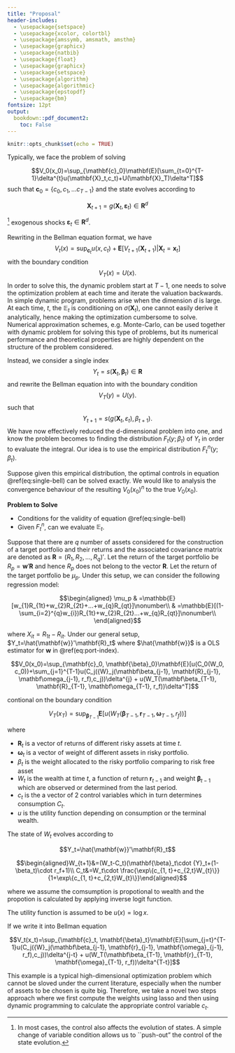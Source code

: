 ```yaml
---
title: "Proposal"
header-includes:
  - \usepackage{setspace}
  - \usepackage{xcolor, colortbl}
  - \usepackage{amssymb, amsmath, amsthm}
  - \usepackage{graphicx}
  - \usepackage{natbib}
  - \usepackage{float}
  - \usepackage{graphicx}
  - \usepackage{setspace}
  - \usepackage{algorithm}
  - \usepackage{algorithmic} 
  - \usepackage{epstopdf}
  - \usepackage{bm}
fontsize: 12pt
output: 
  bookdown::pdf_document2:
    toc: False
---
```


```r
knitr::opts_chunk$set(echo = TRUE)
```
\newcommand{\bc}{\mathbf{c}}
\newcommand{\E}{\mathbb{E}}
\newcommand{\R}{\mathbf{R}}
\newcommand{\bbeta}{\mathbf{\beta}}
\newtheorem{example}{Example}
\doublespacing


Typically, we face the problem of solving 

$$V_0(x_0)=\sup_{\mathbf{c}_0}\mathbf{E}[\sum_{t=0}^{T-1}\delta^{t}u(\mathbf{X}_t,c_t)+U(\mathbf{X}_T)\delta^T]$$
such that $\bc_0=\{c_0,c_1,...c_{T-1}\}$ and the state evolves according to

$$\mathbf{X}_{t+1}=g(\mathbf{X}_t,\mathbf{\varepsilon}_t) \in \mathbf{R}^d$$

^[In most cases, the control also affects the evolution of states. A simple change of variable condition allows us to  ``push-out"  the control of the state evolution.] exogenous shocks $\mathbf\varepsilon_t \in \R^d$.

Rewriting in the Bellman equation format, we have
$$V_t(x)=\sup_{\mathbf{c}_t}u(x,c_t)+\mathbf{E}[V_{t+1}(\mathbf{X}_{t+1})|\mathbf{X}_t=\mathbf{x}_t]$$
with the boundary condition 
$$V_T(x)=U(x).$$
In order to solve this, the dynamic problem start at $T-1$, one needs to solve the optimization problem at each time and iterate the valuation backwards. In simple dynamic program, problems arise when the dimension $d$ is large. At each time, $t$, the $\E_t$ is conditioning  on $\sigma(\mathbf{X}_t)$, one cannot easily derive it analytically, hence making the optimization cumbersome to solve. Numerical approximation schemes, e.g. Monte-Carlo, can be used together with dynamic problem for solving this type of problems, but its numerical performance and theoretical properties are highly dependent on the structure of the problem considered.


Instead, we consider a single index 
$$Y_t=s(\mathbf{X}_t,\mathbf\beta_t) \in \mathbf{R}$$ 
and rewrite the Bellman equation into
\begin{equation}
(\#eq:single-bell)
V_t(y)=\sup_{\bc_t,\bbeta_t}u(y,c_t)+\E[V_{t+1}(Y_{t+1})|Y_t=y] \mbox{ for } \bbeta_t=\{\beta_t,\beta_{t+1},...,\beta_{T}\}
\end{equation}
with the boundary condition
$$V_T(y)=U(y).$$
such that 
$$Y_{t+1}=s(g(\mathbf{X}_t,\varepsilon_t) ,\beta_{t+1}).$$
We have now effectively reduced the d-dimensional problem into one, and know the problem becomes to finding the distribution $F_t(y;\beta_t)$ of $Y_t$ in order to evaluate the integral. Our idea is to use the empirical distribution $F^n_t(y; \beta_t)$.

Suppose given this empirical distribution, the optimal controls in equation \@ref(eq:single-bell) can be solved exactly.  We would like to analysis the convergence behaviour of the resulting $V_0(x_0)^n$ to the true $V_0(x_0)$. 


__Problem to Solve__  

* Conditions for the validity of equation \@ref(eq:single-bell)
* Given $F^n_t$, can we evaluate $\E_t$.


\begin{example}[Portfolio Choice and Optimal Consumption Decision]
Consider a portfolio choice when a large number of assets are considered with a constraint that the sum of all the weights is equal to one and a weight could be allowed to be negative. In combination with the portfolio choice, we solve optimal consumption and investment decision under stochastic dynamical programming.
\end{example} 
Suppose that there are $q$ number of assets considered for the construction of a target portfolio and their returns and the associated covariance matrix are denoted as $\mathbf{R}=(R_1,R_2,...,R_q)'$. Let the return of the target portfolio be $R_{p}=\mathbf{w}'\mathbf{R}$ and hence $R_{p}$ does not belong to the vector $\mathbf{R}$. Let the return of the target portfolio be $\mu_p$. Under this setup, we can consider the following regression model:

$$\begin{aligned}
\mu_p & =\mathbb{E}[w_{1}R_{1t}+w_{2}R_{2t}+...+w_{q}R_{qt}]\nonumber\\
& =\mathbb{E}[(1-\sum_{i=2}^{q}w_{i})R_{1t}+w_{2}R_{2t}...+w_{q}R_{qt}]\nonumber\\
\end{aligned}$$

\begin{equation}
(\#eq:port-index)
R_{1t}  =\mu_p+\sum_{i=2}^{q}w_{i}X_{it}+\epsilon_t 
\end{equation}


where $X_{it}=R_{1t}-R_{it}$.
Under our general setup, $Y_t=\hat{\mathbf{w}}'\mathbf{R}_t$ where $\hat{\mathbf{w}}$ is a OLS estimator for $\mathbf{w}$ in \@ref(eq:port-index). 

\pagebreak

$$V_0(x_0)=\sup_{\mathbf{c}_0, \mathbf{\beta}_0}\mathbf{E}[u(C_0(W_0, c_0))+\sum_{j=1}^{T-1}u(C_j({W}_j(\mathbf\beta_{j-1}, \mathbf{R}_{j-1}, \mathbf\omega_{j-1}, r_f),c_j))\delta^{j} + u(W_T(\mathbf\beta_{T-1}, \mathbf{R}_{T-1}, \mathbf\omega_{T-1}, r_f))\delta^T]$$

contional on the boundary condition 

$$V_T(x_T)=\sup_{\mathbf{\beta}_{T-1}}\mathbf{E}[ u(W_T(\mathbf\beta_{T-1}, \mathbf{r}_{T-1}, \mathbf\omega_{T-1}, r_f))]$$

where

* $\mathbf{R}_t$ is a vector of returns of different risky assets at time $t$.
* $\mathbf\omega_t$ is a vector of weight of different assets in risky portfolio.
* $\beta_t$ is the weight allocated to the risky portfolio comparing to risk free asset
* $W_t$ is the wealth at time $t$, a function of return $\mathbf{r}_{t-1}$ and weight $\mathbf\beta_{t-1}$ which are observed or determined from the last period.
* $c_t$ is the a vector of 2 control variables which in turn determines consumption $C_t$.
* $u$ is the utility function depending on consumption or the terminal wealth.

The state of $W_t$ evolves according to 

$$Y_t=\hat{\mathbf{w}}'\mathbf{R}_t$$

$$\begin{aligned}W_{t+1}&=(W_t-C_t)(\mathbf{\beta}_t\cdot {Y}_t+(1-\beta_t)\cdot r_f+1)\\ C_t&=W_t\cdot \frac{\exp\{c_{1, t}+c_{2,t}W_{t}\}}{1+\exp\{c_{1, t}+c_{2,t}W_{t}\}}\end{aligned}$$

where we assume the comsumption is propotional to wealth and the propotion is calculated by applying inverse logit function.  

<!-- The utility function is assumed to be $u(x)=\frac{x^{1-\lambda}}{1-\lambda}$. -->

The utility function is assumed to be $u(x)=\log{x}$.

If we write it into Bellman equation 



$$V_t(x_t)=\sup_{\mathbf{c}_t, \mathbf{\beta}_t}\mathbf{E}[\sum_{j=t}^{T-1}u(C_j({W}_j(\mathbf\beta_{j-1}, \mathbf{r}_{j-1}, \mathbf{\omega}_{j-1}, r_f),c_j))\delta^{j-t} + u(W_T(\mathbf\beta_{T-1}, \mathbf{r}_{T-1}, \mathbf{\omega}_{T-1}, r_f))\delta^{T-t}]$$

This example is a typical high-dimensional optimization problem which cannot be sloved under the current literature, especially when the number of assets to be chosen is quite big. Therefore, we take a novel two steps approach where we first compute the weights using lasso and then using dynamic programming to calculate the appropriate control variable $c_t$.

